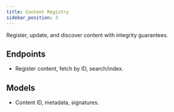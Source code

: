 ```yaml
---
title: Content Registry
sidebar_position: 3
---
```


Register, update, and discover content with integrity guarantees.

## Endpoints
- Register content, fetch by ID, search/index.

## Models
- Content ID, metadata, signatures.
